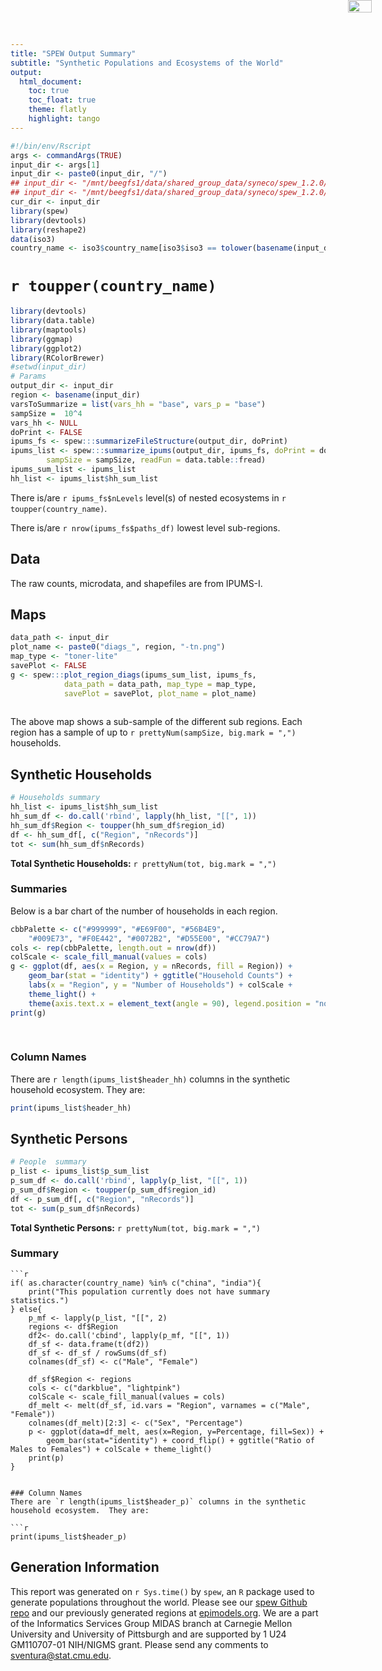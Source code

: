 ```yaml
---
title: "SPEW Output Summary"
subtitle: "Synthetic Populations and Ecosystems of the World"
output: 
  html_document:
    toc: true
    toc_float: true
    theme: flatly
    highlight: tango
---
```

<img src="images/spew-too.png" style="width:20%;height:7%;position:absolute;top:0px;right:0px;" />


```r
#!/bin/env/Rscript
args <- commandArgs(TRUE)
input_dir <- args[1]
input_dir <- paste0(input_dir, "/")
## input_dir <- "/mnt/beegfs1/data/shared_group_data/syneco/spew_1.2.0/americas/south_america/pry"
## input_dir <- "/mnt/beegfs1/data/shared_group_data/syneco/spew_1.2.0/asia/southern_asia/ind"
cur_dir <- input_dir
library(spew)
library(devtools)
library(reshape2)
data(iso3)
country_name <- iso3$country_name[iso3$iso3 == tolower(basename(input_dir))]
```

# `r toupper(country_name)` 





```r
library(devtools)
library(data.table)
library(maptools)
library(ggmap)
library(ggplot2)
library(RColorBrewer)
#setwd(input_dir)
# Params 
output_dir <- input_dir
region <- basename(input_dir)
varsToSummarize = list(vars_hh = "base", vars_p = "base")
sampSize =  10^4
vars_hh <- NULL
doPrint <- FALSE
ipums_fs <- spew:::summarizeFileStructure(output_dir, doPrint)
ipums_list <- spew:::summarize_ipums(output_dir, ipums_fs, doPrint = doPrint,
	    sampSize = sampSize, readFun = data.table::fread)
ipums_sum_list <- ipums_list
hh_list <- ipums_list$hh_sum_list
```
There is/are `r ipums_fs$nLevels` level(s) of nested ecosystems in `r toupper(country_name)`.

There is/are `r nrow(ipums_fs$paths_df)` lowest level sub-regions.

## Data

The raw counts, microdata, and shapefiles are from IPUMS-I.


## Maps 

```r
data_path <- input_dir
plot_name <- paste0("diags_", region, "-tn.png")
map_type <- "toner-lite"
savePlot <- FALSE
g <- spew:::plot_region_diags(ipums_sum_list, ipums_fs,
            data_path = data_path, map_type = map_type,
            savePlot = savePlot, plot_name = plot_name)
			
```

The above map shows a sub-sample of the different sub regions.  Each region has a sample of up to `r prettyNum(sampSize, big.mark = ",")` households.




## Synthetic Households {.tabset}
```r
# Households summary
hh_list <- ipums_list$hh_sum_list
hh_sum_df <- do.call('rbind', lapply(hh_list, "[[", 1))
hh_sum_df$Region <- toupper(hh_sum_df$region_id)
df <- hh_sum_df[, c("Region", "nRecords")]
tot <- sum(hh_sum_df$nRecords)
```


**Total Synthetic Households:** `r prettyNum(tot, big.mark = ",")`



### Summaries
Below is a bar chart of the number of households in each region.

```r
cbbPalette <- c("#999999", "#E69F00", "#56B4E9",
	"#009E73", "#F0E442", "#0072B2", "#D55E00", "#CC79A7")
cols <- rep(cbbPalette, length.out = nrow(df))
colScale <- scale_fill_manual(values = cols)
g <- ggplot(df, aes(x = Region, y = nRecords, fill = Region)) +
    geom_bar(stat = "identity") + ggtitle("Household Counts") +
    labs(x = "Region", y = "Number of Households") + colScale +
    theme_light() + 
    theme(axis.text.x = element_text(angle = 90), legend.position = "none") 
print(g)
          
        
```

### Column Names
There are `r length(ipums_list$header_hh)` columns in the synthetic household ecosystem.  They are:

```r
print(ipums_list$header_hh)
```

## Synthetic Persons {.tabset}

```r
# People  summary
p_list <- ipums_list$p_sum_list
p_sum_df <- do.call('rbind', lapply(p_list, "[[", 1))
p_sum_df$Region <- toupper(p_sum_df$region_id)
df <- p_sum_df[, c("Region", "nRecords")]
tot <- sum(p_sum_df$nRecords)
```


**Total Synthetic Persons:** `r prettyNum(tot, big.mark = ",")`



### Summary
    ```r
    if( as.character(country_name) %in% c("china", "india"){
        print("This population currently does not have summary statistics.")
    } else{
        p_mf <- lapply(p_list, "[[", 2)
        regions <- df$Region
        df2<- do.call('cbind', lapply(p_mf, "[[", 1))
        df_sf <- data.frame(t(df2))
        df_sf <- df_sf / rowSums(df_sf)
        colnames(df_sf) <- c("Male", "Female")

        df_sf$Region <- regions
        cols <- c("darkblue", "lightpink")
        colScale <- scale_fill_manual(values = cols)
        df_melt <- melt(df_sf, id.vars = "Region", varnames = c("Male", "Female"))
        colnames(df_melt)[2:3] <- c("Sex", "Percentage")
        p <- ggplot(data=df_melt, aes(x=Region, y=Percentage, fill=Sex)) +
            geom_bar(stat="identity") + coord_flip() + ggtitle("Ratio of Males to Females") + colScale + theme_light()
        print(p)
    }
```

### Column Names
There are `r length(ipums_list$header_p)` columns in the synthetic household ecosystem.  They are:

```r
print(ipums_list$header_p)
```




## Generation Information

This report was generated on `r Sys.time()` by `spew`, an `R` package used to generate populations throughout the world.  Please see our [spew Github repo](https://github.com/leerichardson/spew) and our previously generated regions at [epimodels.org](http://www.epimodels.org/drupal/?q=node/32).  We are a part of the Informatics Services Group MIDAS branch at Carnegie Mellon University and University of Pittsburgh and are supported by 1 U24 GM110707-01 NIH/NIGMS grant.  Please send any comments to [sventura@stat.cmu.edu](sventura@stat.cmu.edu).
